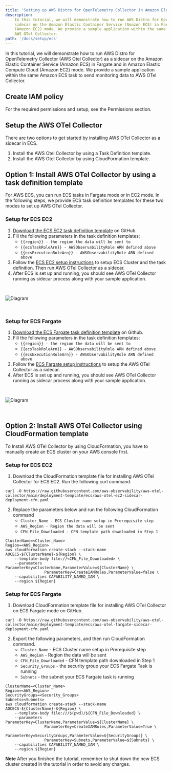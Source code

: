```yaml
---
title: 'Setting up AWS Distro for OpenTelemetry Collector in Amazon Elastic Container Service'
description:
    In this tutorial, we will demonstrate how to run AWS Distro for OpenTelemetry Collector (AWS Otel Collector) as a
    sidecar on the Amazon Elastic Container Service (Amazon ECS) in Fargate and in Amazon Elastic Compute Cloud
    (Amazon EC2) mode. We provide a sample application within the same Amazon ECS task to send monitoring data to
    AWS OTel Collector.
path: '/docs/setup/ecs'
---
```



In this tutorial, we will demonstrate how to run AWS Distro for OpenTelemetry Collector (AWS Otel Collector) as a
sidecar on the Amazon Elastic Container Service (Amazon ECS) in Fargate and in Amazon Elastic Compute Cloud
(Amazon EC2) mode. We provide a sample application within the same Amazon ECS task to send monitoring data to AWS
OTel Collector.

<SectionSeparator />

## Create IAM policy
For the required permissions and setup,
see the <Link to="/docs/setup/permissions">Permissions</Link> section.

<SectionSeparator />

## Setup the AWS OTel Collector
There are two options to get started by installing AWS OTel Collector as a sidecar in ECS.
1. Install the AWS Otel Collector by using a Task Definition template.
2. Install the AWS Otel Collector by using CloudFormation template.

<SectionSeparator />

## Option 1: Install AWS OTel Collector by using a task definition template
For AWS ECS, you can run ECS tasks in Fargate mode or in EC2 mode. In the following steps, we provide ECS task
definition templates for these two modes to set up AWS OTel Collector.

### Setup for ECS EC2
1. [Download the ECS EC2 task definition template](https://github.com/aws-observability/aws-otel-collector/blob/master/examples/ecs/ecs-ec2-sidecar.json) on GitHub.
2. Fill the following parameters in the task definition templates:
    * `{{region}} - the region the data will be sent to`
    * `{{ecsTaskRoleArn}} - AWSObservabilityRole ARN defined above`
    * `{{ecsExecutionRoleArn}} - AWSObservabilityRole ARN defined above`
3. Follow the [ECS EC2 setup instructions](https://docs.aws.amazon.com/AmazonECS/latest/developerguide/getting-started-ecs-ec2.html)
to setup ECS Cluster and the task definition. Then run AWS OTel Collector as a sidecar.
4. After ECS is set up and running, you should see AWS OTel Collector running as sidecar process along with your sample application.
<img src={img8} alt="Diagram" style="margin: 30px 0;" />

### Setup for ECS Fargate
1. [Download the ECS Fargate task definition template](https://github.com/aws-observability/aws-otel-collector/blob/master/examples/ecs/ecs-fargate-sidecar.json) on Github.
2. Fill the following parameters in the task definition templates:
    * `{{region}} - the region the data will be sent to`
    * `{{ecsTaskRoleArn}} - AWSObservabilityRole ARN defined above`
    * `{{ecsExecutionRoleArn}} - AWSObservabilityRole ARN defined above`
3. Follow the [ECS Fargate setup instructions](https://docs.aws.amazon.com/AmazonECS/latest/developerguide/getting-started-fargate.html) to setup the AWS OTel Collector as a sidecar.
4. After ECS is set up and running, you should see AWS OTel Collector running as sidecar process along with your sample application.
<img src={img9} alt="Diagram" style="margin: 30px 0;" />

<SectionSeparator />

## Option 2: Install AWS OTel Collector using CloudFormation template
To Install AWS OTel Collector by using CloudFormation, you have to manually create an ECS cluster on your AWS console first.

### Setup for ECS EC2
1. Download the CloudFormation template file for installing AWS OTel Collector for ECS EC2. Run the following curl command.
```
curl -O https://raw.githubusercontent.com/aws-observability/aws-otel-collector/main/deployment-template/ecs/aws-otel-ec2-sidecar-deployment-cfn.yaml
```
2. Replace the parameters below and run the following CloudFormation command
    * `Cluster_Name - ECS Cluster name setup in Prerequisite step`
    * `AWS_Region - Region the data will be sent`
    * `CFN_File_Downloaded - CFN template path downloaded in Step 1`
```console lineNumbers=true
ClusterName=<Cluster_Name>
Region=<AWS_Region>
aws cloudformation create-stack --stack-name AOCECS-${ClusterName}-${Region} \
    --template-body file://<CFN_File_Downloaded> \
    --parameters ParameterKey=ClusterName,ParameterValue=${ClusterName} \
                 ParameterKey=CreateIAMRoles,ParameterValue=false \
    --capabilities CAPABILITY_NAMED_IAM \
    --region ${Region}
```

### Setup for ECS Fargate
1. Download CloudFormation template file for installing AWS OTel Collector on ECS Fargate mode on GitHub.
```
curl -O https://raw.githubusercontent.com/aws-observability/aws-otel-collector/main/deployment-template/ecs/aws-otel-fargate-sidecar-deployment-cfn.yaml
```
2. Export the following parameters, and then run CloudFormation command.
    * `Cluster_Name` - ECS Cluster name setup in Prerequisite step
    * `AWS_Region` - Region the data will be sent
    * `CFN_File_Downloaded` - CFN template path downloaded in Step 1
    * `Security_Groups` - the security group your ECS Fargate Task is running
    * `Subnets` - the subnet your ECS Fargate task is running
```console lineNumbers=true
ClusterName=<Cluster_Name>
Region=<AWS_Region>
SecurityGroups=<Security_Groups>
Subnets=<Subnets>
aws cloudformation create-stack --stack-name AOCECS-${ClusterName}-${Region} \
    --template-body file:///$(pwd)/${CFN_File_Downloaded} \
    --parameters ParameterKey=ClusterName,ParameterValue=${ClusterName} \
                 ParameterKey=CreateIAMRoles,ParameterValue=True \
                 ParameterKey=SecurityGroups,ParameterValue=${SecurityGroups} \
                 ParameterKey=Subnets,ParameterValue=${Subnets} \
    --capabilities CAPABILITY_NAMED_IAM \
    --region ${Region}
```
**Note**
After you finished the tutorial, remember to shut down the new ECS cluster created in the tutorial in order to avoid any charges.


